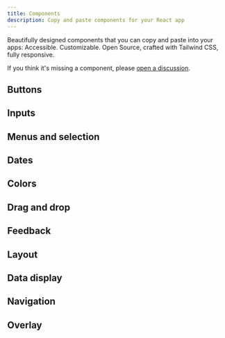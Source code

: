 ```yaml
---
title: Components
description: Copy and paste components for your React app
---
```


Beautifully designed components that you can copy and paste into your apps: Accessible. Customizable. Open Source, crafted with Tailwind CSS, fully responsive.

If you think it's missing a component, please [open a discussion](https://github.com/mehdibha/rcopy/discussions/new?category=requests).

## Buttons

<DocsList name="components/buttons" />

## Inputs

<DocsList name="components/inputs" />

## Menus and selection

<DocsList name="components/menus-and-selection" />

## Dates

<DocsList name="components/dates" />

## Colors

<DocsList name="components/colors" />

## Drag and drop

<DocsList name="components/drag-and-drop" />

## Feedback

<DocsList name="components/feedback" />

## Layout

<DocsList name="components/layout" />

## Data display

<DocsList name="components/data-display" />

## Navigation

<DocsList name="components/navigation" />

## Overlay

<DocsList name="components/overlay" />

